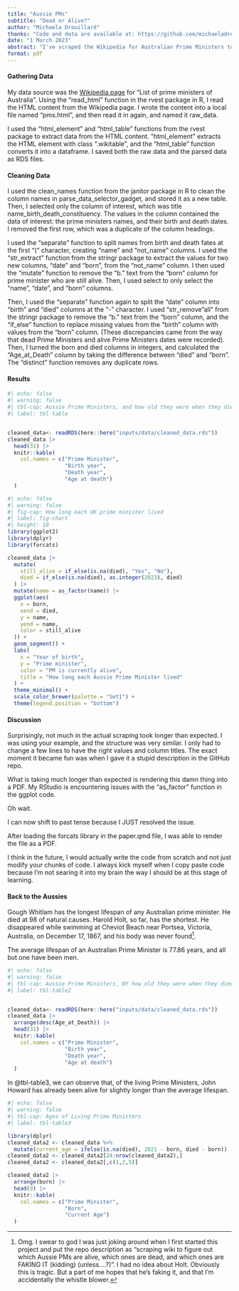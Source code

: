 ```yaml
---
title: "Aussie PMs"
subtitle: "Dead or Alive?"
author: "Michaela Drouillard"
thanks: "Code and data are available at: https://github.com/michaeladrouillard/AussiePMs_DeadOrAlive.git."
date: "1 March 2023"
abstract: "I've scraped the Wikipedia for Australian Prime Ministers to visualize their birth and death dates. This is for Tutorial 7."
format: pdf
---
```


#### Gathering Data

My data source was the [Wikipedia page](https://en.wikipedia.org/wiki/List_of_prime_ministers_of_Australia) for "List of prime ministers of Australia". Using the "read_html" function in the rvest package in R, I read the HTML content from the Wikipedia page. I wrote the content into a local file named "pms.html", and then read it in again, and named it raw_data.

I used the "html_element" and "html_table" functions from the rvest package to extract data from the HTML content. "html_element" extracts the HTML element with class ".wikitable", and the "html_table" function converts it into a dataframe. I saved both the raw data and the parsed data as RDS files.

#### Cleaning Data

I used the clean_names function from the janitor package in R to clean the column names in parse_data_selector_gadget, and stored it as a new table. Then, I selected only the column of interest, which was title name_birth_death_constituency. The values in the column contained the data of interest: the prime ministers names, and their birth and death dates. I removed the first row, which was a duplicate of the column headings.

I used the "separate" function to split names from birth and death fates at the first "(" character, creating "name" and "not_name" columns. I used the "str_extract" function from the stringr package to extract the values for two new columns, "date" and "born", from the "not_name" column. I then used the "mutate" function to remove the "b." text from the "born" column for prime minister who are still alive. Then, I used select to only select the "name", "date", and "born" columns.

Then, I used the "separate" function again to split the "date" column into "birth" and "died" columns at the "-" character. I used "str_remove"all" from the stringr package to remove the "b." text from the "born" column, and the "if_else" function to replace missing values from the "birth" column with values from the "born" column. (These discrepancies came from the way that dead Prime Ministers and alive Prime Ministers dates were recorded). Then, I turned the born and died columns in integers, and calculated the "Age_at_Death" column by taking the difference between "died" and "born". The "distinct" function removes any duplicate rows.

#### Results

```r
#| echo: false
#| warning: false
#| tbl-cap: Aussie Prime Ministers, and how old they were when they died
#| label: tbl-table


cleaned_data<- readRDS(here::here("inputs/data/cleaned_data.rds"))
cleaned_data |>
  head(31) |>
  knitr::kable(
    col.names = c("Prime Minister", 
                  "Birth year", 
                  "Death year", 
                  "Age at death")
  )

```

```r
#| echo: false
#| warning: false
#| fig-cap: How long each UK prime minister lived
#| label: fig-chart
#| height: 10
library(ggplot2)
library(dplyr)
library(forcats)

cleaned_data |>
  mutate(
    still_alive = if_else(is.na(died), "Yes", "No"),
    died = if_else(is.na(died), as.integer(2023), died)
  ) |>
  mutate(name = as_factor(name)) |>
  ggplot(aes(
    x = born,
    xend = died,
    y = name,
    yend = name,
    color = still_alive
  )) +
  geom_segment() +
  labs(
    x = "Year of birth",
    y = "Prime minister",
    color = "PM is currently alive",
    title = "How long each Aussie Prime Minister lived"
  ) +
  theme_minimal() +
  scale_color_brewer(palette = "Set1") +
  theme(legend.position = "bottom")
```

#### Discussion

Surprisingly, not much in the actual scraping took longer than expected. I was using your example, and the structure was very similar. I only had to change a few lines to have the right values and column titles. The exact moment it became fun was when I gave it a stupid description in the GitHub repo.

What is taking much longer than expected is rendering this damn thing into a PDF. My RStudio is encountering issues with the "as_factor" function in the ggplot code.

Oh wait.

I can now shift to past tense because I JUST resolved the issue.

After loading the forcats library in the paper.qmd file, I was able to render the file as a PDF.

I think in the future, I would actually write the code from scratch and not just modify your chunks of code. I always kick myself when I copy paste code because I'm not searing it into my brain the way I should be at this stage of learning.

#### Back to the Aussies

Gough Whitlam has the longest lifespan of any Australian prime minister. He died at 98 of natural causes. Harold Holt, so far, has the shortest. He disappeared while swimming at Cheviot Beach near Portsea, Victoria, Australia, on December 17, 1867, and his body was never found[^1].

[^1]: Omg. I swear to god I was just joking around when I first started this project and put the repo description as "scraping wiki to figure out which Aussie PMs are alive, which ones are dead, and which ones are FAKING IT (kidding) (unless\....?)". I had no idea about Holt. Obviously this is tragic. But a part of me hopes that he's faking it, and that I'm accidentally the whistle blower.

The average lifespan of an Australian Prime Minister is 77.86 years, and all but one have been men.

```r
#| echo: false
#| warning: false
#| tbl-cap: Aussie Prime Ministers, BY how old they were when they died
#| label: tbl-table2


cleaned_data<- readRDS(here::here("inputs/data/cleaned_data.rds"))
cleaned_data |>
  arrange(desc(Age_at_Death)) |>
  head(31) |>
  knitr::kable(
    col.names = c("Prime Minister", 
                  "Birth year", 
                  "Death year", 
                  "Age at death")
  )
```

In @tbl-table3, we can observe that, of the living Prime Ministers, John Howard has already been alive for slightly longer than the average lifespan.

```r
#| echo: false
#| warning: false
#| tbl-cap: Ages of Living Prime Ministers
#| label: tbl-table3

library(dplyr)
cleaned_data2 <- cleaned_data %>%
  mutate(current_age = ifelse(is.na(died), 2021 - born, died - born))
cleaned_data2 <- cleaned_data2[24:nrow(cleaned_data2),]
cleaned_data2 <- cleaned_data2[,c(1,2,5)]

cleaned_data2 |>
  arrange(born) |>
  head(9) |>
  knitr::kable(
    col.names = c("Prime Minister",
                  "Born",
                  "Current Age")
  )

```
